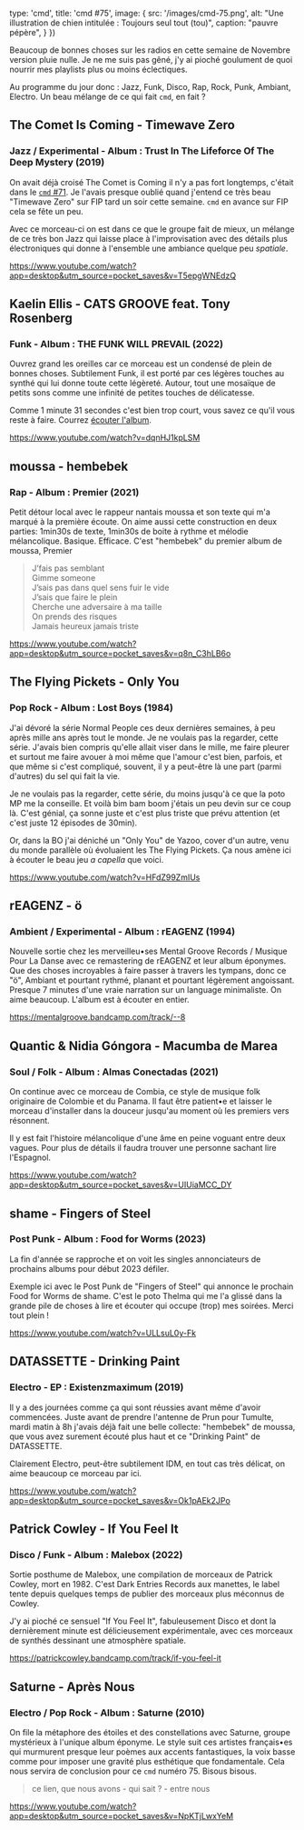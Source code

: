 

  type: 'cmd',
  title: 'cmd #75',
  image: {
    src: '/images/cmd-75.png',
    alt: "Une illustration de chien intitulée : Toujours seul tout (tou)",
    caption: "pauvre pépère",
  }
})

Beaucoup de bonnes choses sur les radios en cette semaine de Novembre version
pluie nulle. Je ne me suis pas gêné, j'y ai pioché goulument de quoi nourrir mes
playlists plus ou moins éclectiques.

Au programme du jour donc : Jazz, Funk, Disco, Rap, Rock, Punk, Ambiant,
Electro. Un beau mélange de ce qui fait `cmd`, en fait ?



## The Comet Is Coming - Timewave Zero

### Jazz / Experimental - Album :  Trust In The Lifeforce Of The Deep Mystery (2019)

On avait déjà croisé The Comet is Coming il n'y a pas fort longtemps, c'était
dans le [`cmd` #71](https://cmd.wuips.com/post/2022-10-28-cmd-71). Je l'avais
presque oublié quand j'entend ce très beau "Timewave Zero" sur FIP tard un soir
cette semaine. `cmd` en avance sur FIP cela se fête un peu.

Avec ce morceau-ci on est dans ce que le groupe fait de mieux, un mélange de ce
très bon Jazz qui laisse place à l'improvisation avec des détails plus
électroniques qui donne à l'ensemble une ambiance quelque peu _spatiale_.

https://www.youtube.com/watch?app=desktop&utm_source=pocket_saves&v=T5epgWNEdzQ



## Kaelin Ellis - CATS GROOVE feat. Tony Rosenberg

### Funk - Album : THE FUNK WILL PREVAIL (2022)

Ouvrez grand les oreilles car ce morceau est un condensé de plein de bonnes
choses. Subtilement Funk, il est porté par ces légères touches au synthé qui lui
donne toute cette légèreté. Autour, tout une mosaïque de petits sons comme une
infinité de petites touches de délicatesse.

Comme 1 minute 31 secondes c'est bien trop court, vous savez ce qu'il vous reste
à faire. Courrez [écouter
l'album](https://open.spotify.com/album/4ZEbJk4ytV7Y9BAJm7pqqd?go=1&utm_source=embed_player_m&utm_medium=desktop&nd=1).

https://www.youtube.com/watch?v=dqnHJ1kpLSM



## moussa - hembebek

### Rap - Album : Premier (2021)

Petit détour local avec le rappeur nantais moussa et son texte qui m'a marqué à
la première écoute. On aime aussi cette construction en deux parties: 1min30s de
texte, 1min30s de boite à rythme et mélodie mélancolique. Basique. Efficace.
C'est "hembebek" du premier album de moussa, Premier

> J’fais pas semblant <br />
> Gimme someone <br />
> J’sais pas dans quel sens fuir le vide <br />
> J’sais que faire le plein <br />
> Cherche une adversaire à ma taille <br />
> On prends des risques <br />
> Jamais heureux jamais triste <br />

https://www.youtube.com/watch?app=desktop&utm_source=pocket_saves&v=q8n_C3hLB6o



## The Flying Pickets - Only You

### Pop Rock - Album : Lost Boys (1984)

J'ai dévoré la série Normal People ces deux dernières semaines, à peu après
mille ans après tout le monde. Je ne voulais pas la regarder, cette série.
J'avais bien compris qu'elle allait viser dans le mille, me faire pleurer et
surtout me faire avouer à moi même que l'amour c'est bien, parfois, et que même
si c'est compliqué, souvent, il y a peut-être là une part (parmi d'autres) du
sel qui fait la vie.

Je ne voulais pas la regarder, cette série, du moins jusqu'à ce que la poto MP
me la conseille. Et voilà bim bam boom j'étais un peu devin sur ce coup là.
C'est génial, ça sonne juste et c'est plus triste que prévu attention (et c'est
juste 12 épisodes de 30min).

Or, dans la BO j'ai déniché un "Only You" de Yazoo, cover d'un autre, venu du
monde parallèle où évoluaient les The Flying Pickets. Ça nous amène ici à
écouter le beau jeu _a capella_ que voici.

https://www.youtube.com/watch?v=HFdZ99ZmIUs



## rEAGENZ - ö

### Ambient / Experimental - Album : rEAGENZ (1994)

Nouvelle sortie chez les merveilleu•ses Mental Groove Records / Musique Pour La
Danse avec ce remastering de rEAGENZ et leur album éponymes. Que des choses
incroyables à faire passer à travers les tympans, donc ce "ö", Ambiant et
pourtant rythmé, planant et pourtant légèrement angoissant. Presque 7 minutes
d'une vraie narration sur un language minimaliste. On aime beaucoup. L'album est
à écouter en entier.

https://mentalgroove.bandcamp.com/track/--8



## Quantic & Nidia Góngora - Macumba de Marea

### Soul / Folk - Album : Almas Conectadas (2021)

On continue avec ce morceau de Combia, ce style de musique folk originaire de
Colombie et du Panama. Il faut être patient•e et laisser le morceau d'installer
dans la douceur jusqu'au moment où les premiers vers résonnent.

Il y est fait l'histoire mélancolique d'une âme en peine voguant entre deux
vagues. Pour plus de détails il faudra trouver une personne sachant lire
l'Espagnol.

https://www.youtube.com/watch?app=desktop&utm_source=pocket_saves&v=UIUiaMCC_DY



## shame - Fingers of Steel

### Post Punk - Album : Food for Worms (2023)

La fin d'année se rapproche et on voit les singles annonciateurs de prochains
albums pour début 2023 défiler.

Exemple ici avec le Post Punk de "Fingers of Steel" qui annonce le prochain Food
for Worms de shame. C'est le poto Thelma qui me l'a glissé dans la grande pile
de choses à lire et écouter qui occupe (trop) mes soirées. Merci tout plein !

https://www.youtube.com/watch?v=ULLsuL0y-Fk



## DATASSETTE - Drinking Paint

### Electro - EP : Existenzmaximum (2019)

Il y a des journées comme ça qui sont réussies avant même d'avoir commencées.
Juste avant de prendre l'antenne de Prun pour Tumulte, mardi matin à 8h j'avais
déjà fait une belle collecte: "hembebek" de moussa, que vous avez surement
écouté plus haut et ce "Drinking Paint" de DATASSETTE.

Clairement Electro, peut-être subtilement IDM, en tout cas très délicat, on aime
beaucoup ce morceau par ici.

https://www.youtube.com/watch?app=desktop&utm_source=pocket_saves&v=Ok1pAEk2JPo



## Patrick Cowley - If You Feel It

### Disco / Funk - Album : Malebox (2022)

Sortie posthume de Malebox, une compilation de morceaux de Patrick Cowley, mort
en 1982. C'est Dark Entries Records aux manettes, le label tente depuis quelques
temps de publier des morceaux plus méconnus de Cowley.

J'y ai pioché ce sensuel "If You Feel It", fabuleusement Disco et dont la
dernièrement minute est délicieusement expérimentale, avec ces morceaux de
synthés dessinant une atmosphère spatiale.

https://patrickcowley.bandcamp.com/track/if-you-feel-it



## Saturne - Après Nous

### Electro / Pop Rock - Album : Saturne (2010)

On file la métaphore des étoiles et des constellations avec Saturne, groupe
mystérieux à l'unique album éponyme. Le style suit ces artistes français•es qui
murmurent presque leur poèmes aux accents fantastiques, la voix basse comme pour
imposer une gravité plus esthétique que fondamentale. Cela nous servira de
conclusion pour ce `cmd` numéro 75. Bisous bisous.

> ce lien, que nous avons - qui sait ? - entre nous

https://www.youtube.com/watch?app=desktop&utm_source=pocket_saves&v=NpKTjLwxYeM

